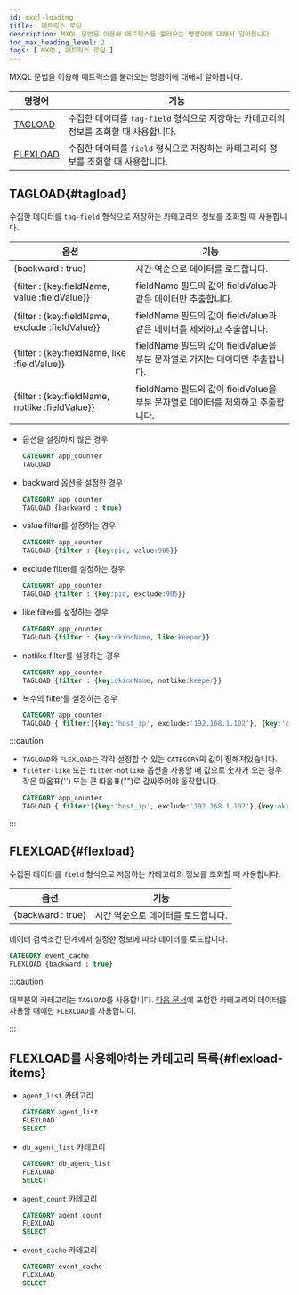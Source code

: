 ```yaml
---
id: mxql-loading
title:  메트릭스 로딩
description: MXQL 문법을 이용해 메트릭스를 불러오는 명령어에 대해서 알아봅니다.
toc_max_heading_level: 2
tags: [ MXQL, 메트릭스 로딩 ]
---
```


MXQL 문법을 이용해 메트릭스를 불러오는 명령어에 대해서 알아봅니다.

| 명령어       | 기능                                                                                |
| ------------ | ----------------------------------------------------------------------------------- |
| [TAGLOAD](#tagload)  | 수집한 데이터를 `tag-field` 형식으로 저장하는 카테고리의 정보를 조회할 때 사용합니다. |
| [FLEXLOAD](#flexload) | 수집한 데이터를 `field` 형식으로 저장하는 카테고리의 정보를 조회할 때 사용합니다.     |


## TAGLOAD{#tagload}

수집한 데이터를 `tag-field` 형식으로 저장하는 카테고리의 정보를 조회할 때 사용합니다.

| 옵션 | 기능 |
|--|--|
| {backward : true} |시간 역순으로 데이터를 로드합니다.|
| {filter : {key:fieldName, value :fieldValue}} | fieldName 필드의 값이 fieldValue과 같은 데이터만 추출합니다. |
| {filter : {key:fieldName, exclude :fieldValue}} | fieldName 필드의 값이 fieldValue과 같은 데이터를 제외하고 추출합니다. |
| {filter : {key:fieldName, like :fieldValue}} | fieldName 필드의 값이 fieldValue을 부분 문자열로 가지는 데이터만 추출합니다. |
| {filter : {key:fieldName, notlike :fieldValue}} | fieldName 필드의 값이 fieldValue을 부분 문자열로 데이터를 제외하고 추출합니다. |

* 옵션을 설정하지 않은 경우

  ```sql
  CATEGORY app_counter
  TAGLOAD
  ```

* backward 옵션을 설정한 경우

  ```sql
  CATEGORY app_counter
  TAGLOAD {backward : true}
  ```

* value filter를 설정하는 경우

  ```sql
  CATEGORY app_counter
  TAGLOAD {filter : {key:pid, value:905}}
  ```

* exclude filter를 설정하는 경우

  ```sql
  CATEGORY app_counter
  TAGLOAD {filter : {key:pid, exclude:905}}
  ```

* like filter를 설정하는 경우

  ```sql
  CATEGORY app_counter
  TAGLOAD {filter : {key:okindName, like:keeper}}
  ```

* notlike filter를 설정하는 경우

  ```sql 
  CATEGORY app_counter
  TAGLOAD {filter : {key:okindName, notlike:keeper}}
  ```

* 복수의 filter를 설정하는 경우

  ```sql 
  CATEGORY app_counter
  TAGLOAD { filter:[{key:'host_ip', exclude:'192.168.1.102'}, {key:'container', like:'gateway'}] }
  ```

:::caution

* `TAGLOAD`와 `FLEXLOAD`는 각각 설정할 수 있는 `CATEGORY`의 값이 정해져있습니다.
* `fileter-like` 또는 `filter-notlike` 옵션을 사용할 때 값으로 숫자가 오는 경우 작은 따옴표('') 또는 큰 따옴표("")로 감싸주어야 동작합니다.
  ```sql
  CATEGORY app_counter
  TAGLOAD { filter:[{key:'host_ip', exclude:'192.168.1.102'},{key:okindName, like:"1"}] }
  ```

:::

## FLEXLOAD{#flexload}

수집된 데이터를 `field` 형식으로 저장하는 카테고리의 정보를 조회할 때 사용합니다.

| 옵션              | 기능                               |
| ----------------- | ---------------------------------- |
| {backward : true} | 시간 역순으로 데이터를 로드합니다. |

데이터 검색조건 단계에서 설정한 정보에 따라 데이터를 로드합니다.

```sql
CATEGORY event_cache
FLEXLOAD {backward : true}
```

:::caution

대부분의 카테고리는 `TAGLOAD`를 사용합니다. [다음 문서](#flexload-items)에 포함한 카테고리의 데이터를 사용할 때에만 `FLEXLOAD`를 사용합니다.

:::

## FLEXLOAD를 사용해야하는 카테고리 목록{#flexload-items}

* `agent_list` 카테고리

  ```sql
  CATEGORY agent_list
  FLEXLOAD
  SELECT
  ```

* `db_agent_list` 카테고리

  ```sql
  CATEGORY db_agent_list
  FLEXLOAD
  SELECT
  ```

* `agent_count` 카테고리

  ```sql
  CATEGORY agent_count
  FLEXLOAD
  SELECT
  ```

* `event_cache` 카테고리 

  ```sql
  CATEGORY event_cache
  FLEXLOAD
  SELECT
  ```
